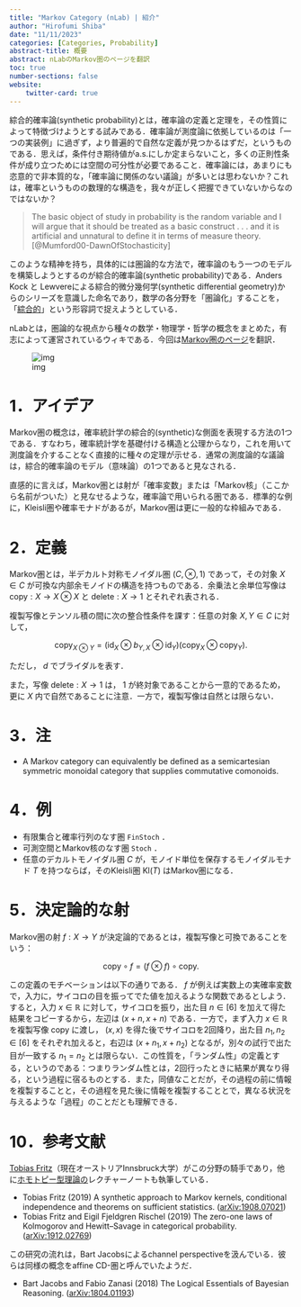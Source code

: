 ```yaml
---
title: "Markov Category (nLab) | 紹介"
author: "Hirofumi Shiba"
date: "11/11/2023"
categories: [Categories, Probability]
abstract-title: 概要
abstract: nLabのMarkov圏のページを翻訳
toc: true
number-sections: false
website:
    twitter-card: true
---
```


綜合的確率論(synthetic probability)とは，確率論の定義と定理を，その性質によって特徴づけようとする試みである．確率論が測度論に依拠しているのは「一つの実装例」に過ぎず，より普遍的で自然な定義が見つかるはずだ，というものである．思えば，条件付き期待値がa.s.にしか定まらないこと，多くの正則性条件が成り立つためには空間の可分性が必要であること．確率論には，あまりにも恣意的で非本質的な，「確率論に関係のない議論」が多いとは思わないか？これは，確率というものの数理的な構造を，我々が正しく把握できていないからなのではないか？

> The basic object of study in probability is the random variable and I will argue that it should be treated as a basic construct . . . and it is artificial and unnatural to define it in terms of measure theory. [@Mumford00-DawnOfStochasticity]

このような精神を持ち，具体的には圏論的な方法で，確率論のもう一つのモデルを構築しようとするのが綜合的確率論(synthetic probability)である．Anders Kock と Lewvereによる綜合的微分幾何学(synthetic differential geometry)からのシリーズを意識した命名であり，数学の各分野を「圏論化」することを，「[綜合的](https://ncatlab.org/nlab/show/synthetic+mathematics)」という形容詞で捉えようとしている．

nLabとは，圏論的な視点から種々の数学・物理学・哲学の概念をまとめた，有志によって運営されているウィキである．今回は[Markov圏のページ](https://ncatlab.org/nlab/show/Markov+category)を翻訳．

![img](img.png)

# 1．アイデア

Markov圏の概念は，確率統計学の綜合的(synthetic)な側面を表現する方法の1つである．すなわち，確率統計学を基礎付ける構造と公理からなり，これを用いて測度論を介することなく直接的に種々の定理が示せる．通常の測度論的な議論は，綜合的確率論のモデル（意味論）の1つであると見なされる．

直感的に言えば，Markov圏とは射が「確率変数」または「Markov核」（ここから名前がついた）と見なせるような，確率論で用いられる圏である．標準的な例に，Kleisli圏や確率モナドがあるが，Markov圏は更に一般的な枠組みである．

# 2．定義

Markov圏とは，半デカルト対称モノイダル圏 $(C,\otimes,1)$ であって，その対象 $X\in C$ が可換な内部余モノイドの構造を持つものである．余乗法と余単位写像は $\mathrm{copy}:X\to X\otimes X$ と $\mathrm{delete}:X\to1$ とそれぞれ表される．

複製写像とテンソル積の間に次の整合性条件を課す：任意の対象 $X,Y\in C$ に対して，

$$
\mathrm{copy}_{X\otimes Y}=(\mathrm{id}_X\otimes b_{Y,X}\otimes\mathrm{id}_Y)(\mathrm{copy}_X\otimes\mathrm{copy}_Y).
$$

ただし， $d$ でブライダルを表す．

また，写像 $\mathrm{delete}:X\to 1$ は， $1$ が終対象であることから一意的であるため，更に $X$ 内で自然であることに注意．一方で，複製写像は自然とは限らない．

# 3．注

- A Markov category can equivalently be defined as a semicartesian symmetric monoidal category that supplies commutative comonoids.

# 4．例

- 有限集合と確率行列のなす圏 $\mathtt{FinStoch}$ ．
- 可測空間とMarkov核のなす圏 $\mathtt{Stoch}$ ．
- 任意のデカルトモノイダル圏 $C$ が，モノイド単位を保存するモノイダルモナド $T$ を持つならば，そのKleisli圏 $\mathrm{Kl}(T)$ はMarkov圏になる．

# 5．決定論的な射

Markov圏の射 $f:X\to Y$ が決定論的であるとは，複製写像と可換であることをいう：

$$
\mathrm{copy}\circ f=(f\otimes f)\circ\mathrm{copy}.
$$

この定義のモチベーションは以下の通りである． $f$ が例えば実数上の実確率変数で，入力に，サイコロの目を振ってでた値を加えるような関数であるとしよう．すると，入力 $x\in\mathbb{R}$ に対して，サイコロを振り，出た目 $n\in[6]$ を加えて得た結果をコピーするから，左辺は $(x+n,x+n)$ である．一方で，まず入力 $x\in\mathbb{R}$ を複製写像 $\mathrm{copy}$ に渡し， $(x,x)$ を得た後でサイコロを2回降り，出た目 $n_1,n_2\in[6]$ をそれぞれ加えると，右辺は $(x+n_1,x+n_2)$ となるが，別々の試行で出た目が一致する $n_1=n_2$ とは限らない．この性質を，「ランダム性」の定義とする，というのである：つまりランダム性とは，2回行ったときに結果が異なり得る，という過程に宿るものとする．また，同値なことだが，その過程の前に情報を複製することと，その過程を見た後に情報を複製することとで，異なる状況を与えるような「過程」のことだとも理解できる．

# 10．参考文献

[Tobias Fritz](http://tobiasfritz.science/)（現在オーストリアInnsbruck大学）がこの分野の騎手であり，他に[ホモトピー型理論の](http://tobiasfritz.science/2014/hott.html)レクチャーノートも執筆している．

- Tobias Fritz (2019) A synthetic approach to Markov kernels, conditional independence and theorems on sufficient statistics. ([arXiv:1908.07021](https://arxiv.org/abs/1908.07021))
- Tobias Fritz and Eigil Fjeldgren Rischel (2019) The zero-one laws of Kolmogorov and Hewitt–Savage in categorical probability. ([arXiv:1912.02769](https://arxiv.org/abs/1912.02769))

この研究の流れは，Bart Jacobsによるchannel perspectiveを汲んでいる．彼らは同様の概念をaffine CD-圏と呼んでいたようだ．

- Bart Jacobs and Fabio Zanasi (2018) The Logical Essentials of Bayesian Reasoning. ([arXiv:1804.01193](https://arxiv.org/abs/1804.01193))